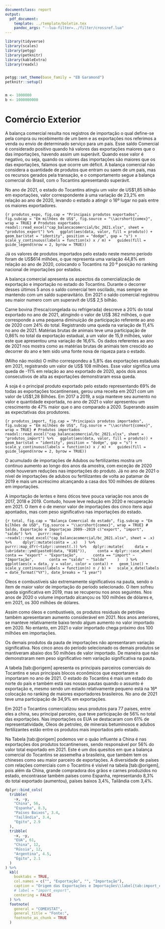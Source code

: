 ```yaml
---
documentclass: report
output:
  pdf_document:
    template: ../template/boletim.tex
    pandoc_args: "--lua-filter=../filter/crossref.lua"
---
```


```r
library(tidyverse)
library(scales)
library(petgg)
library(petknitr)
library(kableExtra)
library(readxl)


petgg::set_theme(base_family = "EB Garamond")
petknitr::setup()


m <- 1000000
b <- 1000000000
```


# Comércio Exterior

A balança comercial resulta nos registros de importação o qual define-se pela compra ou recebimento de um bem e as exportações nos referimos a venda ou envio de determinado serviço para um país.  Esse saldo Comercial é considerado positivo quando há valores das exportações maiores que o das importações, havendo assim um superávit. Quando esse valor é negativo, ou seja, quando os valores das importações são maiores que os das exportações, falamos que ocorre um déficit. A balança comercial não considera a quantidade de produtos que entram ou saem de um país, mas os recursos gerados pela transação, e o comportamento segue a balança comercial do Brasil, com o Tocantins apresentando superávit.


No ano de 2021, o estado do Tocantins atingiu um valor de US$1,85 bilhão em exportações, valor correspondente à uma variação de 23,2% em relação ao ano de 2020, levando o estado a atingir o 16º lugar no país entre os maiores exportadores.


```{r produtos_expo, fig.cap = "Principais produtos exportados", fig.subcap = "Em milhões de US$", fig.source = "\\acrshort{comex}", wrap = TRUE}
# Produtos exportados
readxl::read_excel("cap_balancacomercial/bc_2021.xlsx", sheet = "produtos_export") %>%
  ggplot(aes(data, valor, fill = produto)) +
  geom_bar(stat = "identity", position = "dodge", gap = "s") +
  scale_y_continuous(labels = function(x) x / m) +
  guides(fill = guide_legend(nrow = 2, byrow = TRUE))
```

Já os valores de produtos importados pelo estado neste mesmo período foram de US$614 milhões, o que representa uma variação 44,8% em relação ao ano de 2020, colocando o Tocantins na 20 º posição no ranking nacional de importações por estados.

A balança comercial apresenta os aspectos da comercialização de exportação e importação no estado do Tocantins. Durante o decorrer desses últimos 5 anos o saldo comercial tem oscilado, mas sempre se mantendo com um saldo superavitário. Em 2021 o saldo comercial registrou seu maior numero com um superavit de US$ 2,5 bilhão.

Carne bovina (fresca/congelada ou refrigerada) descreve a 20% do total exportado no ano de 2021, atingindo o valor de US$ 362 milhões, o que corresponde a uma pequena diminuição de participação referente ao ano de 2020 com 24% do total. Registrando uma queda na variação de 11,4% no ano de 2021.
Matérias brutas de animais teve uma participação de 0,86% no total da exportação estadual, a um valor de 15,9 milhões, valor este que apresentou uma variação de 16,6%. Os dados referentes ao ano de 2021 nos mostra como as matérias brutas de animais tem crescido ao decorrer do ano e tem sido uma fonte nova de riqueza para o estado.  

(Milho não moído) O milho correspondeu a 5,8% das exportações estaduais em 2021, registrando um valor de US$ 108 milhões. Esse valor significa uma queda de -11% em relação ao ano exportado de 2020, após dois anos consecutivos de alta as exportações demonstraram essa queda.

A soja é o principal produto exportado pelo estado representando 69% de todas as exportações tocantinenses, gerou uma receita em 2021 com um valor de US$1,28 Bilhões.  Em 2017 a 2019, a soja manteve seu aumento no valor e quantidade exportada, no ano de 2021 o valor apresentou um crescimento de 47% maior que o ano comparado a 2020. Superando assim as expectativas dos produtores.

```{r produtos_import, fig.cap = "Principais produtos importados", fig.subcap = "Em milhões de US$", fig.source = "\\acrshort{comex}", wrap = TRUE}
# Produtos importados
readxl::read_excel("cap_balancacomercial/bc_2021.xlsx", sheet = "produtos_import") %>%
  ggplot(aes(data, valor, fill = produto)) +
  geom_bar(stat = "identity", position = "dodge", gap = "s") +
  scale_y_continuous(labels = function(x) x / m) +
  guides(fill = guide_legend(nrow = 2, byrow = TRUE))
```

O acumulado de importações de Adubos ou fertilizantes mostra um continuo aumento ao longo dos anos da amostra, com exceção de 2020 onde houveram reduções nas importações do produto. Já no ano de 2021 o nível de importações de adubos ou fertilizantes de volta ao patamar de 2019 e mais um acréscimo alcançando a casa dos 100 milhões de dólares em importações. 

A importação de lentes e itens óticos teve pouca variação nos anos de 2017, 2018 e 2019. Contudo, houve leve redução em 2020 e recuperação em 2021. O item é o de menor valor de importações dos cinco itens aqui apontados, mas com peso significativo nas importações do estado.  

```{r total, fig.cap = "Balança Comercial do estado", fig.subcap = "Em bilhões de USD", fig.source = "\\acrshort{comex}", wrap = TRUE}
# Saldo, Exportação e Importaçao 2009--2019
c("export", "import", "saldo") %>%
  purrr::map(
    ~readxl::read_excel("cap_balancacomercial/bc_2021.xlsx", sheet = .x) %>%
    dplyr::mutate(conta = .x)
  ) %>%
  purrr::map_dfr(~tidyr::unnest(.)) %>%
  dplyr::mutate(
    data = lubridate::ymd(paste0(data, "0101")),
    conta = dplyr::case_when(
      conta == "export" ~ "Exportação",
      conta == "import" ~ "Importação",
      conta == "saldo" ~ "Saldo"
    )
  ) %>%
  ggplot(aes(x = data, y = valor, color = conta)) +
  geom_line() +
  scale_y_continuous(labels = function(n) n / b) +
  scale_x_date(labels = date_format("%Y"), date_breaks = "1 year")
```

Óleos e combustíveis são extremamente significativos na pauta, sendo o item de maior valor de importação do período selecionado. O item sofreu queda significativa em 2019, mas se recuperou nos anos seguintes. Nos anos de 2020 o volume importado alcançou os 100 milhões de dólares e, em 2021, os 300 milhões de dólares.  

Assim como óleos e combustíveis, os produtos residuais de petróleo também apresentaram aumento considerável em 2021. Nos anos anteriores, se manteve relativamente baixo tendo algum aumento no valor importado em 2020. No entanto, em 2021 o valor importado chega próximo dos 100 milhões em importações. 

Os demais produtos da pauta de importações não apresentaram variação significativa. Nos cinco anos do período selecionado os demais produtos se mantiveram abaixo dos 50 milhões de valor importado. De maneira que não demonstraram nem peso significativo nem variação significativa na pauta. 



A tabela [tab:@origem] apresenta os principais parceiros comerciais do Tocantins e seus principais blocos econômicos que exportaram e importaram no ano de 2021. O estado do Tocantins é mais um estado do norte do país e também está nas nossas pautas quando o assunto é exportação e, mesmo sendo um estado relativamente pequeno está na 16ª colocação no ranking de maiores exportadores brasileiros. No ano de 2021 teve uma participação de 34,9% em exportações. 

Em 2021 o Tocantins comercializou seus produtos para 77 paises, entre eles a china, seu principal parceiro, que teve participação de 56% no total das exportações. Nas importações os EUA se destacaram com 61% de representatividade, Oleos de petroleo, de minerais betuminosos e adubos fertilizantes estão entre os produtos mais importados pelo estado. 

Na Tabela [tab:@origem] podemos ver o quão influente a China é nas exportações dos produtos tocantinenses, sendo responsável por 56% do valor total exportado em 2021. Este é um dos quesitos em que a balança comercial do Tocantins se assemelha a brasileira, que também tem os chineses como seu maior parceiro de exportações. A diversidade de países com relações comerciais com o Tocantins é visível na tabela [tab:@origem], pois além da China, grande compradora dos grãos e carnes produzidos no estado, encontrasse também países como Espanha, representando 8,3% do total exportado (aumentou), países baixos 3,4%, Tailândia com 3,4%.


```r
dplyr::bind_cols(
  tribble(
    ~x, ~y,
    "China", 56,
    "Espanha", 8.3,
    "Países Baixos", 3.4,
    "Tailândia", 3.4,
    "Egito", 2.9
  ),
  tribble(
    ~x, ~y,
    "EUA", 61,
    "China", 12,
    "Rússia", 12,
    "Argentina", 4.5,
    "Egito", 2.1
  )
) %>%
  kbl(
    booktabs = TRUE,
    col.names = c("", "Exportação", "", "Importação"),
    caption = "Origem das Exportações e Importações\\label{tab:import_export}",
    # label = "import_export",
    centering = FALSE
  ) %>%
  footnote(
    general = "COMEXSTAT",
    general_title = "Fonte:",
    footnote_as_chunk = TRUE
  )
```